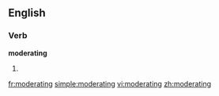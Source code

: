 
==English==

===Verb===
'''moderating'''

# {{present participle of|[[moderate]]}}

[[fr:moderating]]
[[simple:moderating]]
[[vi:moderating]]
[[zh:moderating]]